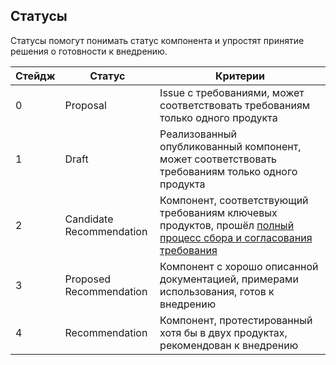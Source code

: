 
<Meta title='Гайдлайны|Статусы' />

## Статусы

Статусы помогут понимать статус компонента и упростят принятие решения о готовности к внедрению.

| Стейдж | Статус | Критерии
| --- | --- | ---
| 0 | Proposal | Issue с требованиями, может соответствовать требованиям только одного продукта
| 1 | Draft | Реализованный опубликованный компонент, может соответствовать требованиям только одного продукта
| 2 | Candidate Recommendation | Компонент, соответствующий требованиям ключевых продуктов, прошёл [полный процесс сбора и согласования требования](http://confluence.moscow.alfaintra.net/pages/viewpage.action?pageId=387658586)
| 3 | Proposed Recommendation | Компонент с хорошо описанной документацией, примерами использования, готов к внедрению
| 4 | Recommendation | Компонент, протестированный хотя бы в двух продуктах, рекомендован к внедрению
